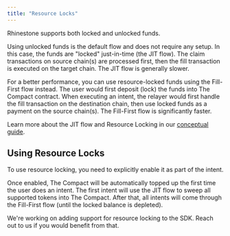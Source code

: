 ```yaml
---
title: "Resource Locks"
---
```


Rhinestone supports both locked and unlocked funds.

Using unlocked funds is the default flow and does not require any setup. In this case, the funds are "locked" just-in-time (the JIT flow). The claim transactions on source chain(s) are processed first, then the fill transaction is executed on the target chain. The JIT flow is generally slower.

For a better performance, you can use resource-locked funds using the Fill-First flow instead. The user would first deposit (lock) the funds into The Compact contract. When executing an intent, the relayer would first handle the fill transaction on the destination chain, then use locked funds as a payment on the source chain(s). The Fill-First flow is significantly faster.

Learn more about the JIT flow and Resource Locking in our [conceptual guide](../../home/concepts/rhinestone-intent-architecture#dual-mode-execution).

## Using Resource Locks

To use resource locking, you need to explicitly enable it as part of the intent.

Once enabled, The Compact will be automatically topped up the first time the user does an intent. The first intent will use the JIT flow to sweep all supported tokens into The Compact. After that, all intents will come through the Fill-First flow (until the locked balance is depleted).

<Note>We're working on adding support for resource locking to the SDK. Reach out to us if you would benefit from that.</Note>
